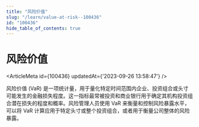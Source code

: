 ```yaml
---
title: "风险价值"
slug: "/learn/value-at-risk--100436"
id: "100436"
hide_table_of_contents: true
---
```



# 风险价值

<ArticleMeta id={100436} updatedAt={'2023-09-26 13:58:47'} />
<div className='border-solid border-b border-t-0 my-4 border-[var(--ifm-color-gray-300)]' />

风险价值 (VaR) 是一项统计量，用于量化特定时间范围内企业、投资组合或头寸可能发生的金融损失程度。这一指标最常被投资和商业银行用于确定其机构投资组合潜在损失的程度和概率。风险管理人员使用 VaR 来衡量和控制风险暴露水平，可以将 VaR 计算应用于特定头寸或整个投资组合，或者用于衡量公司整体的风险暴露。
